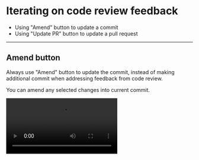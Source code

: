 
# Iterating on code review feedback

<Notice title="What you'll learn" type="tldr">

- Using "Amend" button to update a commit
- Using "Update PR" button to update a pull request

</Notice>

---

## Amend button

Always use "Amend" button to update the commit, instead of making additional commit when addressing feedback from code review.

You can amend any selected changes into current commit.

<Video src="/amend.mp4" />

<Notice title="Equivalent git commands:">

1. git add \(selected changes\)
2. git amend
3. git rebase all the children commit to the newly amended commit

</Notice>

<Notice title="Why amend instead of commit?">

Many team has discovered the value of keeping the main branch concise without the intermediate "junk" commits.
Which is why they would prefer using "Squash and merge" option when merging the pull request.

If that is the case, maintaining the simple 1 commit per pull request modal, and uses amend to update that 1 commit will have no differences in the end result.
But the workflow suddenly become much simplier and merge conflicts are easier to resolved.

The downside is that GitHub support for comparing between each force-push is not very good.
But this is somewhat bearable because people tend to create smaller, easier to reviewed pull request using Superlog.

Alternatively, there are startups like [https://graphite.dev/](https://graphite.dev/) and [https://www.crocodile.dev/](https://www.crocodile.dev/) that are improving the code review process and have better support over stacked pull request and force pushes.

</Notice>

---

## Update Pull Request

You pull request can become stale after you rebase or amend the commit. Either way, you can use "Update PR" button to update it.

<Video src="/updatePRs.mp4" />

<Notice title="Equivalent git commands:">

1. git push --force \<current branch\>
2. git push --force \<parent branch\>

</Notice>
